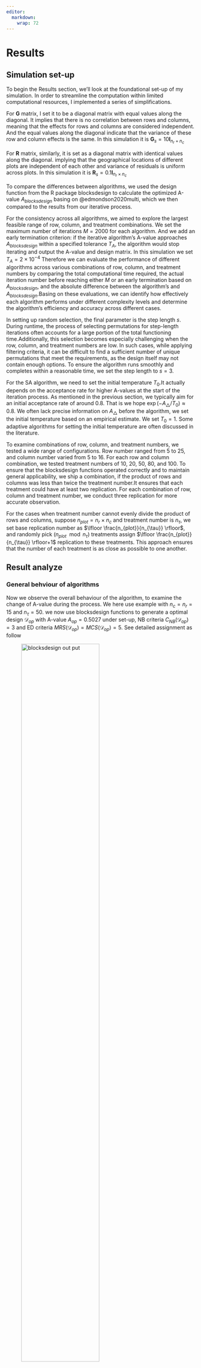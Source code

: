```yaml
---
editor: 
  markdown: 
    wrap: 72
---
```


# Results {#sec-results}

## Simulation set-up
To begin the Results section, we’ll look at the foundational set-up of my simulation. In order to streamline the computation within limited computational resources, I implemented a series of simplifications.



For $\boldsymbol{G}$ matrix,  I set it to be a diagonal matrix with equal values along the diagonal. It implies that there is no correlation between rows and columns, meaning that the effects for rows and columns are considered independent. And the equal values along the diagonal indicate that the variance of these row and column effects is the same. In this simulation it is $\boldsymbol{G}_s = 10\boldsymbol{I}_{n_r+n_c}$


For $\boldsymbol{R}$ matrix, similarly, it is set as a diagonal matrix with identical values along the diagonal. implying that the geographical locations of different plots are independent of each other and variance of residuals is uniform across plots. In this simulation it is $\boldsymbol{R}_s = 0.1\boldsymbol{I}_{n_r\times n_c}$


To compare the differences between algorithms, we used the design function from the R package blocksdesign to calculate the optimized A-value $A_{blocksdesign}$ basing on @edmondson2020multi, which we then compared to the results from our iterative process.

For the consistency across all algorithms, we aimed to explore the largest feasible range of row, column, and treatment combinations. We set the maximum number of iterations $M=2000$ for each algorithm. And we add an early termination criterion:  if the iterative algorithm’s A-value approaches $A_{blocksdesign}$ within a specified tolerance $T_A$,  the algorithm would stop iterating and output the A-value and design matrix. In this simulation we set $T_A=2\times 10^{-4}$ Therefore we can evaluate the performance of different algorithms across various combinations of row, column, and treatment numbers by comparing the total computational time required, the actual iteration number before reaching either $M$ or an early termination based on $A_{blocksdesign}$, and the absolute difference between the algorithm’s and $A_{blocksdesign}$.Basing on these evaluations, we can identify how effectively each algorithm performs under different complexity levels and determine the algorithm’s efficiency and accuracy across different cases.

In setting up random selection, the final parameter is the step length $s$. During runtime, the process of selecting permutations for step-length iterations often accounts for a large portion of the total functioning time.Additionally, this selection becomes especially challenging when the row, column, and treatment numbers are low. In such cases, while applying filtering criteria, it can be difficult to find a sufficient number of unique permutations that meet the requirements, as the design itself may not contain enough options. To ensure the algorithm runs smoothly and completes within a reasonable time, we set the step length to $s=3$. 

For the SA algorithm, we need to set the initial temperature $T_0$.It actually depends on the acceptance rate for higher A-values at the start of the iteration process. As mentioned in the previous section, we typically aim for an initial acceptance rate of around 0.8. That is we hope $\exp(-A_{\bigtriangleup}/T_0) \approx 0.8$. We often lack precise information on $A_{\bigtriangleup}$ before the algorithm, we set the initial temperature based on an empirical estimate. We set $T_0=1$. Some adaptive algorithms for setting the initial temperature are often discussed in the literature.

To examine combinations of row, column, and treatment numbers, we tested a wide range of configurations. Row number ranged from 5 to 25, and column number varied from 5 to 16. For each row and column combination, we tested treatment numbers of 10, 20, 50, 80, and 100. To ensure that the blocksdesign functions operated correctly and to maintain general applicability, we ship a combination, if the product of rows and columns was less than twice the treatment number.It ensures that each treatment could have at least two replication. For each combination of row, column and treatment number, we conduct three replication for more accurate observation. 

For the cases when treatment number cannot evenly divide the product of rows and columns, suppose $n_{plot}=n_r\times n_c$ and treatment number is $n_{\tau}$, we set base replication number as $\lfloor \frac{n_{plot}}{n_{\tau}} \rfloor$, and randomly pick $(n_{plot}\mod n_{\tau})$ treatments assign $\lfloor \frac{n_{plot}}{n_{\tau}} \rfloor+1$ replication to these treatments. This approach ensures that the number of each treatment is as close as possible to one another.

## Result analyze
### General behviour of algorithms
Now we observe the overall behaviour of the algorithm, to examine the change of A-value during the process. We here use example with $n_c=n_r=15$ and $n_\tau=50$. we now use blocksdesign functions to generate a optimal design $\mathcal{D}_{op}$ with A-value $A_{op} = 0.5027$ under set-up, NB criteria $C_{NB}(\mathcal{D}_{op})=3$ and ED criteria $MRS(\mathcal{D}_{op})=MCS(\mathcal{D}_{op})=5$. See detailed assignment as follow


![blocksdesign out put](images/Rplots/block-design-visualization.png){#fig-funcoutput fig-align="center" width=70%}


#### Random selection
We now look at how random selection behave during the process. The iteration stops at $549$-th step with output A-value $A_{rs}=0.050478$ and NB criteria $C_{NB}(\mathcal{D}_{rs})=4$ and ED criteria $MRS(\mathcal{D}_{rs})=5$ and $MCS(\mathcal{D}_{rs})=7$. The changes in the A-value over iterations and the specific design are shown in the figure below.


![A v.s. Iteration (Random search)](images/Rplots/random-selection-example.png){#fig-AvIRS fig-align="center" width=70%}

![Random search out put design](images/Rplots/Random-search-design-visualization.png){#fig-RSoutput fig-align="center" width=70%}

From the results, the A-value obtained by Random Search is relatively close to that of the block design, though slightly larger, as is the NB statistic. Recall that we would like A-value and $C_{NB}$ to be as small as possible, and for both $MRC$ and $MRC$, the larger the better. Therefore, the Random Search outcome has a larger minimum column span, meaning it preform better on evenness of distribution.

#### SA with log cooling schedule
For SA using the log cooling schedule @eq-logcol,Unlike random selection, the algorithm accepts higher A-values with a certain probability, causing fluctuations in A-values throughout the iterations, resulting in rises and falls rather than a steady decline. Details can be seen in the figure below.

![A v.s. Iteration (SA with log cooling schedule)](images/Rplots/SA-SLOW-example.png){#fig-AvISAlog fig-align="center" width=70%}

![SA with log cooling schedule out put design](images/Rplots/SA-SLOW-visualization.png){#fig-SAlogoutput fig-align="center" width=70%}


As it indicate in the plot, the process went through all iterations, reaching maximum iteration number $M$. At the 2000th iteration, the A-value is $A_{SAlog}=0.050609$ with NB criteria $C_{SAlog}(\mathcal{D}_{SAlog})=5$ and ED criteria $MRS(\mathcal{D}_{SAlog})=7$ and $MCS(\mathcal{D}_{SAlog})=6$.

Compared to random selection, the optimization of the A-value in SA is less effective, since the limitation of a maximum iteration number $M$.Similar to the NB statistic, where SA shows a less optimal outcome than the block design. However, the two ED statistics given by SA are significantly improved compared to those provided by the blockdesign function and random selection. Because of the slower decrease in acceptance rates for higher A-values with log cooling schedule, we observe that the algorithm occasionally continues to accept larger A-values even in the latter stages. 

#### SA with exp cooling schedule
This is also SA but with an exponential cooling schedule @eq-expcol. Although exponential cooling schedule does not theoretically guarantee SA convergence to the global optimum, it can produce a relatively near-optimal solution within finite computational resources and time constraints. Because of the rapid temperature decrease in exponential cooling, the algorithm initially shows fluctuations in A-values at the beginning of the iterations. However, as the number of iterations increases, the acceptance rate for larger A-values declines quickly, and algorithm tend to avoid accepting higher A-values.Details are shown in the figure below

![A v.s. Iteration (SA with exp cooling schedule)](images/Rplots/SA-F-example.png){#fig-AvISAexp fig-align="center" width=70%}

![SA with exp cooling schedule out put design](images/Rplots/SA-F-visualization.png){#fig-SAexpoutput fig-align="center" width=70%}

The iteration process stopped at the $1341$-st iteration because the A-value had come sufficiently close to the blockdesign A-value. The results show that the A-value achieved is $A_{SAexp} = 0.050473$, with an NB statistic $C_{SAexp}(\mathcal{D}_{rs})=4$, and ED statistics $MRS(\mathcal{D}_{SAexp})=5$ and $MCS(\mathcal{D}_{SAexp})=6$. 

The exponential cooling schedule achieved similar A-values and NB statistics to those of random selection. However, its performance on the ED statistic was less effective compared to both random selection and log cooling. The reason may be the early termination of iterations in exponential cooling, which limited the exploration of the whole design matrix space.

In contrast, random selection evaluates multiple permutations (equal to the step length $s$) in each iteration, which allows it to consider a broader range of potential solutions. Meanwhile, log cooling slows down the convergence, allow it has sufficient iterations to explore the solution space, although it selects only one neighbour at a time.

### Analysis by Algorithm

Now we begin to explore the relationship between function runtime and the number of rows, columns, and treatments. Generally, runtime is proportional to the number of iterations. Here, we have set the maximum number of iterations to 2000. If in the simulation most runs reach the maximum number of iterations, then evaluating the relationship between runtime and rows, columns, and treatment numbers will no longer be meaningful.Therefore, before the analysis, we need to examine the distribution of iteration numbers. If most of the simulations do not reach the maximum number of iterations, we can use runtime as a measure of computational efficiency.

For random selection, many simulations did not reach the maximum number of iterations, which can be observed in the figure.

![Proportion of Iterations (Random Selection)](images/Rplots/RS_eva/RS-iternum-distribution.png){#fig-PoIRS fig-align="center" width=70%}

So we present the relationship between runtime and the number of rows under different treatment numbers, as shown in the figures below. As mentioned earlier, we have three replications for each combination of rows, columns, and treatment numbers. We calculate the average of the three replications for each combination as the final result.

![#rows v.s. runtime (random selection)](images/Rplots/RS_eva/RS-row-vs-runtime.png){#fig-RvTRS fig-align="center" width=70%}

We can observe that, under different numbers of columns, the relationship between rows and runtime tends to be similar. Here, we will not discuss the origin or significance of this trend but instead focus on the relation between variables and runtime.  There is no clear positive or negative relationship between the number of rows and runtime. We see that as the number of rows increases, the runtime does not consistently increase or decrease, which is related to the randomness of random selection. During the iteration process, we might be lucky enough to find a good design early and terminate the iteration, or the A-value may gradually decrease over the iterations.

However, by observing the vertical axis of different subplots, we can see that as the number of treatments increases, the range of runtime fluctuations also increases. To demonstrate this, we present the relationship between the number of treatments and runtime under different rows and columns.


![#treatments v.s. runtime (random selection)](images/Rplots/RS_eva/RS-trt-vs-runtime.png){#fig-TvTRS fig-align="center" width=70%}


By observing the figure, we can see that as the number of treatments increases, runtime shows a positive correlation, indicating that with more treatments, random selection requires more time to find permutations and make comparisons.

This approach leads us to consider the relationship between the number of treatments and runtime. However, for SA with log cooling, due to the slow convergence of log cooling and the limitation of a maximum number of iterations, the algorithm often runs until the maximum number of iterations is reached. This makes it difficult to observe the relationship between the number of treatments and runtime, as runtime is often related to the maximum number of iterations. See the image below for details. 

![Proportion of Iterations (SA with log cooling schedule)](images/Rplots/SA-Slow-eva/SA-Slow-iternum-distribution.png){#fig-PoISAlog fig-align="center" width=70%}


In the figure, we can see that only when the number of rows and columns is small, meaning the design space is limited, SA with log cooling can terminate before reaching the maximum number of iterations. In most other cases, the algorithm stops when it reaches the maximum number of iterations. Therefore, we use the difference $d = (A_{SAlog}-A_{op})/A_{op}$ between the A-value obtained by SA with log cooling at the maximum number of iterations and the A-value calculated by the blockdesign function to evaluate the impact of the number of rows, columns, and treatments on the efficiency of the algorithm.

We first look at the influence of the number of rows on the distance. Similar to the analysis method used for random selection, we provide the following figure.

![#rows v.s. difference (SA with log cooling schedule)](images/Rplots/SA-Slow-eva/SA-Slow-row-vs-diff.png){#fig-RvDSAlog fig-align="center" width=70%}

From the above figure, it is evident that the number of rows and columns is positively correlated with the difference. The greater the number of rows, the larger the difference. Similarly, the greater the number of columns, the higher the lines (towards the red), indicating a larger difference. Based on previous experience, we attempt to examine the relationship between the number of treatments and distance, as shown in the figure below.

![#treatments v.s. difference (SA with log cooling schedule)](images/Rplots/SA-Slow-eva/SA-Slow-trt-vs-diff.png){#fig-TvDSAlog fig-align="center" width=70%}

The results show that the treatment number is negatively correlated with the difference. In other words, as the treatment number increases, the resulting value (whether the iteration stops early or reaches the maximum number of iterations) tends to be closer to the optimal value. However, this does not necessarily mean that the absolute distance to the optimal value decreases.

For SA with exponential cooling, we also examine the distribution of the iteration numbers.
![Proportion of Iterations (SA with exp cooling schedule)](images/Rplots/SA-Fast-eva/SA-Fast-iternum-distribution.png){#fig-PoISAexp fig-align="center" width=70%}

It can be seen that most of the simulations did not reach the maximum number of iterations, so we can use runtime to compare the effects of rows, columns, and treatment numbers on the algorithm.

![#rows v.s. runtime (SA with exp cooling schedule)](images/Rplots/SA-Fast-eva/SA-Fast-row-vs-runtime.png){#fig-RvTSAexp fig-align="center" width=70%}

We can see that when the treatment number is small, the influence of rows and columns on runtime is not significant. This could be because the design space is smaller, and for randomness, the algorithm stops after fewer iterations. As the treatment number increases, the impact of rows and columns on runtime becomes apparent: the greater the number of rows and columns, the longer the runtime.This effect can also be observed when examining the influence of the treatment number on runtime.

![#treatments v.s. runtime (SA with exp cooling schedule)](images/Rplots/SA-Fast-eva/SA-Fast-trt-vs-runtime.png){#fig-TvTSAexp fig-align="center" width=70%}

Similarly, we can observe that as the treatment number increases, the runtime also increases. Additionally, as the number of rows increases, the vertical axis of the plot also grows, indicating their positive correlation.

### Comparison Between Algorithms

Now we compare the effectiveness of different algorithms. To simplify the process, we focus on observing the impact of the number of rows, columns, and treatments on the average runtime and the average difference under equivalent conditions. For example, when comparing the effect of the number of rows on the difference for different algorithms, we take the average of the difference for different column counts and treatment numbers at the same row level to simplify the visualization and makes the comparison more intuitive. Before making comparisons, it is important to note that, for our computational resource limitations, we have limited the maximum iteration number to 2000. Therefore, our comparison cannot determine which algorithm is better. Therefore, it aims to compare the performance of different algorithms under the same computational constraints. Here, we compare the effects of row number, column number, and treatment number on the difference and runtime across different algorithms.

#### Comparing with difference
Now, we use the difference to compare the computational efficiency of different algorithms. We present the figures showing the influence of row number, column number, and treatment number on the difference for the three algorithms. Note that for random selection and SA with exponential cooling, the method for calculating the difference is the same as for SA with logarithmic cooling, which means it represents the relative difference, that is $d = (A_{op}-A_{result})/A_{op}$.

![#rows v.s. difference](images/Rplots/means/r-vs-D.png){#fig-RvD fig-align="center" width=70%}

![#columns v.s. difference](images/Rplots/means/c-vs-D.png){#fig-CvD fig-align="center" width=70%}

![#treatments v.s. difference](images/Rplots/means/trt-vs-D.png){#fig-TvD fig-align="center" width=70%}

Overall, it can be observed that for the difference, random selection has the smallest value, SA with exponential cooling is slightly larger, and SA with logarithmic cooling has the largest value. Moreover, SA with logarithmic cooling is more influenced by the three variables. 

In general, for all three algorithms, as the number of rows and columns increases, the relative difference also increases. However, the difference is negatively correlated with the treatment number. As mentioned earlier, a smaller relative difference does not necessarily mean that the absolute distance to the optimal value decreases. We can use the figure below to support this point.

![#treatments v.s. absolute difference](images/Rplots/means/trt-vs-ABS-D.png){#fig-TvabsD fig-align="center" width=70%}


It can be seen here that if we consider the absolute difference, it is actually positively correlated with the treatment number.

#### Comparing with runtime
Now, let's see what the comparison looks like from the perspective of runtime. We present the following figure to illustrate this.

![#rows v.s. runtime](images/Rplots/means/r-vs-t.png){#fig-RvT fig-align="center" width=70%}


![#colcums v.s. runtime](images/Rplots/means/c-vs-t.png){#fig-CvT fig-align="center" width=70%}:::

![#treatments v.s. runtime](images/Rplots/means/trt-vs-t.png){#fig-TvT fig-align="center" width=70%}

From the figures, we can see that SA with exponential cooling is the fastest, while SA with log cooling takes a bit longer, and random selection requires the longest time. When the number of rows, columns, and treatments is still small, for the design space is limited and the randomness of the algorithms, the differences are less noticeable. However, as these numbers increase, the differences in runtime become more significant, with random selection showing the fastest increase in runtime. Overall, the number of rows, columns, and treatments are all positively correlated with runtime, but the treatment number has a more direct impact on runtime.

### Conclusion

Now, we summarize the computational performance of the three algorithms under constrained computational resources.

First, for random selection, as seen in the analysis above, this algorithm provides relatively accurate results but requires a longer runtime. When the number of treatments increases, the runtime significantly rises. In our simulations, the step-length was set to 3. Increasing the step-length would allow random selection to search the design space more extensively but would require more time.

Next is Simulated Annealing (SA). Overall, the iteration speed is faster compared to random selection. And increasing the number of rows, columns, and treatments requires more iterations and longer runtime. Although the log cooling schedule theoretically ensures convergence to the global optimum, as shown in the simulations above, it may require more iterations to reach the global optimum. On the other hand, the exponential cooling schedule converges faster, and it often ends iteration process early in the simulations. As mentioned earlier, while it cannot theoretically ensure convergence to the global optimum, it can provide an approximately optimal solution within a relatively short time frame under constrained computational resources and avoid local optima to some extent.

